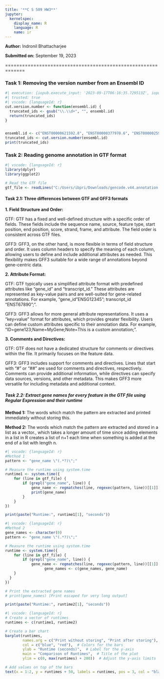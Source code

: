 ```yaml
---
title: '**C S 509 HW3**'
jupyter:
  kernelspec:
    display_name: R
    language: R
    name: ir
---
```



**Author:** Indronil Bhattacharjee

**Submitted on:** September 19, 2023


=============================================================


### **Task 1:** Removing the version number from an Ensembl ID ###

```r
#| execution: {iopub.execute_input: '2023-09-17T06:16:35.729513Z', iopub.status.busy: '2023-09-17T06:16:35.726904Z', iopub.status.idle: '2023-09-17T06:16:35.848798Z'}
#| trusted: true
#| vscode: {languageId: r}
cut.version.number <- function(ensembl.id) {
  truncated_ids <- gsub("\\.\\d+", "", ensembl.id)
  return(truncated_ids)
}


ensembl.id <- c("ENST00000621592.8", "ENST00000377970.6", "ENST00000259523.10")
truncated_ids <- cut.version.number(ensembl.id)
print(truncated_ids)
```

### **Task 2:** Reading genome annotation in GTF format ###

```r
#| vscode: {languageId: r}
library(dplyr)
library(ggplot2)

# Read the GTF file
gtf_file <- readLines("C:/Users/ibpri/Downloads/gencode.v44.annotation.gtf")
```

#### **Task 2.1:** Three differences between GTF and GFF3 formats ####

**1. Field Structure and Order:**

GTF: GTF has a fixed and well-defined structure with a specific order of fields. These fields include the sequence name, source, feature type, start position, end position, score, strand, frame, and attribute. The field order is consistent across GTF files.

GFF3: GFF3, on the other hand, is more flexible in terms of field structure and order. It uses column headers to specify the meaning of each column, allowing users to define and include additional attributes as needed. This flexibility makes GFF3 suitable for a wide range of annotations beyond gene-centric data.

**2. Attribute Format:**

GTF: GTF typically uses a simplified attribute format with predefined attributes like "gene_id" and "transcript_id." These attributes are represented as key-value pairs and are well-suited for gene-related annotations. For example, "gene_id "ENSG12345"; transcript_id "ENST67890";".

GFF3: GFF3 allows for more general attribute representations. It uses a "key=value" format for attributes, which provides greater flexibility. Users can define custom attributes specific to their annotation data. For example, "ID=gene123;Name=MyGene;Note=This is a custom annotation;".

**3. Comments and Directives:**

GTF: GTF does not have a dedicated structure for comments or directives within the file. It primarily focuses on the feature data.

GFF3: GFF3 includes support for comments and directives. Lines that start with "#" or "##" are used for comments and directives, respectively. Comments can provide additional information, while directives can specify data sources, versions, and other metadata. This makes GFF3 more versatile for including metadata and additional context.

##### **Task 2.2:** Extract gene names for every feature in the GTF file using Regular Expression and their runtime #####

**Method 1:**
The words which match the pattern are extracted and printed immediately without storing this.  

**Method 2:**
The words which match the pattern are extracted and stored in a list as a vector., which takes a longer amount of time since adding elements in a list in R creates a list of n+1 each time when something is added at the end of a list with length n.

```r
#| vscode: {languageId: r}
#Method 1
pattern <- "gene_name \"(.*?)\";"

# Measure the runtime using system.time
runtime1 <- system.time({
    for (line in gtf_file) {
        if (grepl("gene_name", line)) {
            gene_name <- regmatches(line, regexec(pattern, line))[[1]][2]
            print(gene_name)
        }
    }
})

print(paste("Runtime:", runtime1[1], "seconds"))
```

```r
#| vscode: {languageId: r}
#Method 2
gene_names <- character(0)
pattern <- "gene_name \"(.*?)\";"

# Measure the runtime using system.time
runtime <- system.time({
    for (line in gtf_file) {
        if (grepl("gene_name", line)) {
            gene_name <- regmatches(line, regexec(pattern, line))[[1]][2]
                  gene_names <- c(gene_names, gene_name)
    }
  }
})

# Print the extracted gene names
# print(gene_names) [Print escaped for very long output]

print(paste("Runtime:", runtime2[1], "seconds"))
```

```r
#| vscode: {languageId: r}
# Create a vector of runtimes
runtimes <- c(runtime1, runtime2)

# Create a bar chart
barplot(runtimes, 
        names.arg = c("Print without storing", "Print after storing"),
        col = c("blue", "red"),  # Colors for the bars
        ylab = "Runtime (seconds)",  # Label for the y-axis
        main = "Comparison of Runtimes",  # Title of the plot
        ylim = c(0, max(runtimes) + 200))  # Adjust the y-axis limits

# Add values on top of the bars
text(x = 1:2, y = runtimes + 50, labels = runtimes, pos = 3, col = "black")
```

